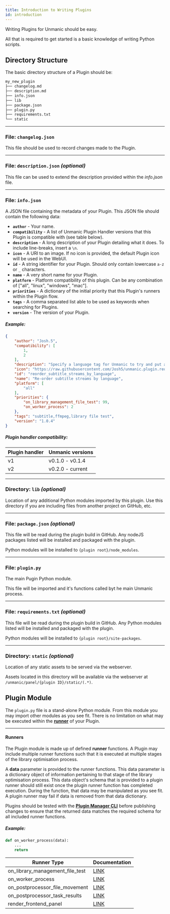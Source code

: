 ```yaml
---
title: Introduction to Writing Plugins
id: introduction
---
```



Writing Plugins for Unmanic should be easy. 

All that is required to get started is a basic knowledge of writing
Python scripts.


## Directory Structure

The basic directory structure of a Plugin should be:

```sh
my_new_plugin
├── changelog.md
├── description.md
├── info.json
├── lib
├── package.json
├── plugin.py
├── requirements.txt
└── static
```


---
### File: `changelog.json`

This file should be used to record changes made to the Plugin.


---
### File: `description.json` *(optional)*

This file can be used to extend the description provided within the *info.json* file.


---
### File: `info.json`

A JSON file containing the metadata of your Plugin.
This JSON file should contain the following data:

  - **`author`** - Your name.
  - **`compatibility`** - A list of Unmanic Plugin Handler versions that this Plugin is compatible with (see table below).
  - **`description`** - A long description of your Plugin detailing what it does. To include line-breaks, insert a `\n`.
  - **`icon`** - A URI to an image. If no icon is provided, the default Plugin icon will be used in the WebUI.
  - **`id`** - A string identifier for your Plugin. Should only contain lowercase `a-z` or `_` characters.
  - **`name`** - A very short name for your Plugin.
  - **`platform`** - Platform compatibility of this plugin. Can be any combination of ["all", "linux", "windows", "mac"].
  - **`priorities`** - A dictionary of the initial priority that this Plugin's runners within the Plugin flow.
  - **`tags`** - A comma separated list able to be used as keywords when searching for Plugins.
  - **`version`** - The version of your Plugin.

##### Example:
```json
{
    "author": "Josh.5",
    "compatibility": [
        1,
        2
    ],
    "description": "Specify a language tag for Unmanic to try and put as 1st subtitle track.",
    "icon": "https://raw.githubusercontent.com/Josh5/unmanic.plugin.reorder_subtitle_streams_by_language/master/icon.png",
    "id": "reorder_subtitle_streams_by_language",
    "name": "Re-order subtitle streams by language",
    "platform": [
        "all"
    ],
    "priorities": {
        "on_library_management_file_test": 99,
        "on_worker_process": 2
    },
    "tags": "subtitle,ffmpeg,library file test",
    "version": "1.0.4"
}
```

##### Plugin handler compatibility:

| Plugin handler | Unmanic versions |
|----------------|------------------|
| v1             | v0.1.0 - v0.1.4  |
| v2             | v0.2.0 - current |


---
### Directory: `lib` *(optional)*

Location of any additional Python modules imported by this plugin. 
Use this directory if you are including files from another project on GitHub, etc.


---
### File: `package.json` *(optional)*

This file will be read during the plugin build in GitHub. Any nodeJS packages listed will be installed and packaged with the plugin.

Python modules will be installed to `{plugin root}/node_modules`.


---
### File: `plugin.py`

The main Pugin Python module.

This file will be imported and it's functions called byt he main Unmanic process.


---
### File: `requirements.txt` *(optional)*

This file will be read during the plugin build in GitHub. Any Python modules listed will be installed and packaged with the plugin.

Python modules will be installed to `{plugin root}/site-packages`.


---
### Directory: `static` *(optional)*

Location of any static assets to be served via the webserver.

Assets located in this directory will be available via the webserver at `/unmanic/panel/{plugin ID}/static/(.*)`.


## Plugin Module

The `plugin.py` file is a stand-alone Python module. From this module you may import other
modules as you see fit. There is no limitation on what may be executed within the 
[**runner**](#runners)
of your Plugin.


---
#### Runners

The Plugin module is made up of defined **runner** functions. A Plugin may include multiple
runner functions such that it is executed at multiple stages of the library optimisation process.

A **data** parameter is provided to the runner functions. This data parameter is a dictionary
object of information pertaining to that stage of the library optimisation process.
This data object's schema that is provided to a plugin runner should still exist once the plugin runner function has completed execution.
During the function, that data may be manipulated as you see fit. 
A plugin runner may fail if data is removed from that data dictionary.

Plugins should be tested with the [**Plugin Manager CLI**](/docs/development/plugin_manager_cli) before publishing changes to ensure
that the returned data matches the required schema for all included runner functions.


##### Example:
```python
def on_worker_process(data):
    ...
    return
```


| Runner Type                     | Documentation |
|---------------------------------|---------------|
| on_library_management_file_test | [LINK](/docs/development/writing_plugins/plugin_runner_types#library-management---file-test) |
| on_worker_process               | [LINK](/docs/development/writing_plugins/plugin_runner_types#worker---processing-file) |
| on_postprocessor_file_movement  | [LINK](/docs/development/writing_plugins/plugin_runner_types#post-processor---file-movements) |
| on_postprocessor_task_results   | [LINK](/docs/development/writing_plugins/plugin_runner_types#post-processor---marking-task-successfailure) |
| render_frontend_panel           | [LINK](/docs/development/writing_plugins/plugin_runner_types#frontend---data-panel) |

